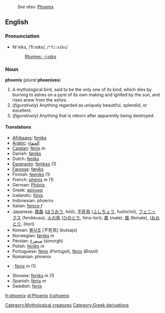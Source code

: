 {{wikipedia}}
:''See also:'' [[Phoenix]]
==English==
[[Category:Mythological creatures]]
===Pronunciation===
*fē'nĭks, /ˈfiːnɪks/, /<tt>"fi:nIks</tt>/
*:[[Rhymes:English:-iːnɪks|Rhymes: -iːnɪks]]

===Noun===
'''phoenix''' (''plural'' '''phoenixes''')

# A mythological bird, said to be the only one of its kind, which dies by burning to ashes on a pyre of its own making and ignited by the sun, and rises anew from the ashes.
# (''figuratively'') Anything regarded as uniquely beautiful, splendid, or excellent.
# (''figuratively'') Anything that is reborn after apparently being destroyed.

====Translations====
*[[Afrikaans]]: [[feniks]]
*[[Arabic]]: [[العنقاء]]
*[[Catalan]]: [[fènix]] ''m''
*Danish: [[føniks]]
*Dutch: [[feniks]]
*[[Esperanto]]: [[fenikso]] (1)
*[[Faroese]]: [[føniks]]
*Finnish: [[feeniks]] (1)
*French: [[phénix]] ''m'' (1)
*German: [[Phönix]]
*Greek: [[φοίνικα]]
*Icelandic: [[fönix]]
*Indonesian: phoenix
*Italian: [[fenice]] ''f''
*Japanese: [[鳳凰]] ([[ほうおう]], hōō), [[不死鳥]] ([[ふしちょう]], fushichō), [[フェニックス]] (fenikkusu), [[火の鳥]] ([[ひのとり]], hino-tori); [[鳳]] (male), [[凰]] (female), ([[おおとり]], ōtori)
*Korean: [[불사조]] [不死鳥] (bulsajo)
*Norwegian: [[føniks]] ''m''
*Persian: [[سیمرغ]] (simorgh)
*Polish: [[feniks]] ''m''
*Portuguese: [[fénix]] (''Portugal''), [[fênix]] (''Brazil'')
*Romanian: phoenix
*{{sk}}: [[fénix#Slovak|fénix]] ''m'' (1)
*Slovene: [[feniks]] ''m'' (1)
*Spanish: [[fénix]] ''m''
*Swedish: [[fenix]]


[[Category:Greek derivations]]
[[fr:phoenix]]
[[gl:Phoenix]]
[[it:phoenix]]